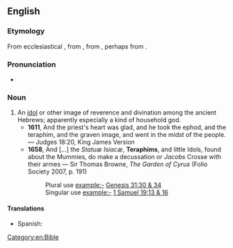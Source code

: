 ==English==

===Etymology===
From ecclesiastical {{der|en|la|theraphim}}, from {{etyl|grc|en}} {{m|grc|θεραφίν}}, from {{etyl|he|en}} {{m|he|תְּרָפִים||household gods|tr=t'rafím}}, perhaps from {{etyl|sem-jar|en}}.

===Pronunciation===
* {{IPA|/ˈtɛɹəfɪm/|lang=en}}

===Noun===
{{en-noun}}

# An [[idol]] or other image of reverence and divination among the ancient Hebrews; apparently especially a kind of household god.
#* '''1611''', And the priest's heart was glad, and he took the ephod, and the teraphim, and the graven image, and went in the midst of the people. — Judges 18:20, King James Version
#* '''1658''', And [...] the ''Statuæ Isiacæ'', '''Teraphims''', and little Idols, found about the Mummies, do make a decussation or ''Jacobs'' Crosse with their armes — Sir Thomas Browne, ''The Garden of Cyrus'' (Folio Society 2007, p. 191)
#*: Plural use example:- [http://en.wikisource.org/wiki/Bible_%28World_English%29/Genesis#Chapter_31 Genesis 31:30 & 34]
#*: Singular use example:- [http://en.wikisource.org/wiki/Bible_%28World_English%29/1_Samuel#Chapter_19 1 Samuel 19:13 & 16]

====Translations====
{{trans-top|An idol or other image}}
* Spanish: {{t|es|terafim|m}}
{{trans-mid}}
{{trans-bottom}}

[[Category:en:Bible]]